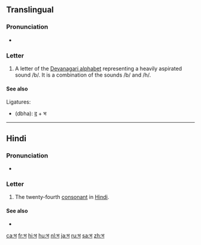 {{also|म|भू|भृ|भा|भी}}
{{Devanagari character info|hex=092D|name=DEVANAGARI LETTER BHA|image=[[File:Deva-bha.png|100px]]}}
==Translingual==

===Pronunciation===
* {{IPA|/bʱə/|lang=mul}}

===Letter===
{{mul-Deva|bha}}

# A letter of the [[Devanagari alphabet]] representing a heavily aspirated sound /b/. It is a combination of the sounds /b/ and /h/.

====See also====
Ligatures:
* {{l|mul|द्भ}} (dbha): [[द]] + भ

----

==Hindi==

===Pronunciation===
* {{IPA|[bʱə]|lang=hi}}

===Letter===
{{head|hi|letter}}

# The twenty-fourth [[consonant]] in [[Hindi]].

====See also====
* {{list:Devanagari script letters/hi}}

[[ca:भ]]
[[fr:भ]]
[[hi:भ]]
[[hu:भ]]
[[nl:भ]]
[[ja:भ]]
[[ru:भ]]
[[sa:भ]]
[[zh:भ]]